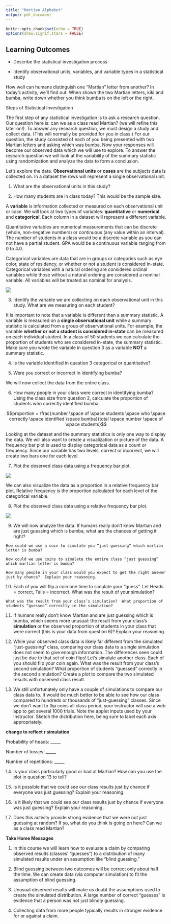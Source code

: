 ```yaml
---
title: "Martian Alphabet"
output: pdf_document
---
```


```r
knitr::opts_chunk$set(echo = TRUE)
options(show.signif.stars = FALSE)
```

## Learning Outcomes

* Describe the statistical investigation process

* Identify observational units, variables, and variable types in a statistical study

How well can humans distinguish one “Martian” letter from another? In today’s activity, we’ll find out. When shown the two Martian letters, kiki and bumba, write down whether you think bumba is on the left or the right.

\vspace{0.5in}

Steps of Statistical Investigation

The first step of any statistical investigation is to ask a research question.  Our question here is: can we as a class read Martian? (we will refine this later on!).  To answer any research question, we must design a study and collect data. (This will normally be provided for you in class.)  For our question, the study consisted of each of you being presented with two Martian letters and asking which was bumba.  Now your responses will become our observed data which we will use to explore.  To answer the research question we will look at the variability of the summary statistic using randomization and analyze the data to form a conclusion.

Let’s explore the data.
**Observational units** or **cases** are the subjects data is collected on. In a dataset the rows will represent a single observational unit.  

1.  What are the observational units in this study?

\vspace{0.5in}

2.  How many students are in class today? This would be the sample size.

\vspace{0.5in}

A **variable** is information collected or measured on each observational unit or case. We will look at two types of variables: **quantitative** or **numerical** and **categorical**.  Each column in a dataset will represent a different variable. 

Quantitative variables are numerical measurements that can be discrete (whole, non-negative numbers) or continuous (any value within an interval).  The number of students in a class would be a discrete variable as you can not have a partial student.  GPA would be a continuous variable ranging from 0 to 4.0. 

Categorical variables are data that are in groups or categories such as eye color, state of residency, or whether or not a student is considered in-state. Categorical variables with a natural ordering are considered ordinal variables while those without a natural ordering are considered a nominal variable.  All variables will be treated as nominal for analysis.

![](variables.png)

3. Identify the variable we are collecting on each observational unit in this study.  What are we measuring on each student?

\vspace{1in}

It is important to note that a variable is different than a summary statistic. A variable is measured on a **single observational unit** while a summary statistic is calculated from a group of observational units.  For example, the variable **whether or not a student is considered in-state** can be measured on each individual student.  In a class of 50 students we can calculate the proportion of students who are considered in-state, the summary statistic.  Make sure you wrote the variable in question 3 as a variable **NOT** a summary statistic. 

4. Is the variable identified in question 3 categorical or quantitative?

\vspace{0.5in}

5.	Were you correct or incorrect in identifying bumba?

\vspace{0.5in}

We will now collect the data from the entire class.

6.	How many people in your class were correct in identifying bumba?  Using the class size from question 2, calculate the proportion of students who correctly identified bumba.  

$$proportion = \frac{number \space of \space students \space who \space correctly \space identified \space bumba}{total \space number \space of \space  students}$$

\vspace{1in}

Looking at the dataset and the summary statistics is only one way to display the data.  We will also want to create a visualization or picture of the data. A frequency bar plot is used to display categorical data as a count or frequency. Since our variable has two levels, correct or incorrect, we will create two bars one for each level.

7. Plot the observed class data using a frequency bar plot. 

![](../images/barplot_martian.png)

We can also visualize the data as a proportion in a relative frequency bar plot.  Relative frequency is the proportion calculated for each level of the categorical variable. 

8. Plot the observed class data using a relative frequency bar plot.

![](../images/relative_barplot_martian.png)

9.	We will now analyze the data.  If humans really don’t know Martian and are just guessing which is bumba, what are the chances of getting it right? 

\vspace{0.5in}

    How could we use a coin to simulate you “just guessing” which martian letter is bumba?  

\vspace{1in}

    How could we use coins to simulate the entire class “just guessing” which martian letter is bumba? 

\vspace{1in}

    How many people in your class would you expect to get the right answer just by chance?  Explain your reasoning.

\vspace{1in}

10.	Each of you will flip a coin one time to simulate your “guess”.  Let Heads = correct, Tails = incorrect.  What was the result of your simulation?  

\vspace{0.5in}

    What was the result from your class’s simulation?  What proportion of students “guessed” correctly in the simulation?

\vspace{0.5in}


11. If humans really don’t know Martian and are just guessing which is bumba, which seems more unusual: the result from your class’s **simulation** or the observed proportion of students in your class that were correct (this is your data from question 6)?  Explain your reasoning.

\vspace{1in}

12.	While your observed class data is likely far different from the simulated “just-guessing” class, comparing our class data to a single simulation does not seem to give enough information.  The differences seen could just be due to that set of coin flips!  Let’s simulate another class.  Each of you should flip your coin again.  What was the result from your class’s second simulation?  What proportion of students “guessed” correctly in the second simulation?  Create a plot to compare the two simulated results with observed class result.

\vspace{1in}

13.	We still unfortunately only have a couple of simulations to compare our class data to.  It would be much better to be able to see how our class compared to hundreds or thousands of “just-guessing” classes.  Since we don’t want to flip coins all class period, your instructor will use a web app to get several 1000 trials. Note the applet inputs used by your instructor.  Sketch the distribution here, being sure to label each axis appropriately. 

**change to reflect r simulation**


Probability of heads: _____

Number of tosses: _____

Number of repetitions: _____



14. Is your class particularly good or bad at Martian?  How can you use the plot in question 13 to tell? 

\vspace{1in}


15.	Is it possible that we could see our class results just by chance if everyone was just guessing?  Explain your reasoning.

\vspace{1in}

16.	Is it likely that we could see our class results just by chance if everyone was just guessing?  Explain your reasoning.

\vspace{1in}

17.	Does this activity provide strong evidence that we were not just guessing at random? If so, what do you think is going on here?  Can we as a class read Martian?  

\vspace{1in}

**Take Home Messages**

1.	In this course we will learn how to evaluate a claim by comparing observed results (classes’ “guesses”) to a distribution of many simulated results under an assumption like “blind guessing.”

2.	Blind guessing between two outcomes will be correct only about half the time. We can create data (via computer simulation) to fit the assumption of blind guessing.

3.	Unusual observed results will make us doubt the assumptions used to create the simulated distribution. A large number of correct “guesses” is evidence that a person was not just blindly guessing.

4.	Collecting data from more people typically results in stronger evidence for or against a claim.

